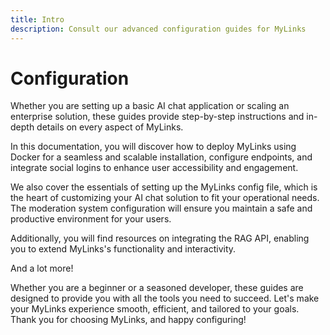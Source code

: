 ```yaml
---
title: Intro
description: Consult our advanced configuration guides for MyLinks
---
```


# Configuration

Whether you are setting up a basic AI chat application or scaling an enterprise solution, these guides provide step-by-step instructions and in-depth details on every aspect of MyLinks.

In this documentation, you will discover how to deploy MyLinks using Docker for a seamless and scalable installation, configure endpoints, and integrate social logins to enhance user accessibility and engagement.

We also cover the essentials of setting up the MyLinks config file, which is the heart of customizing your AI chat solution to fit your operational needs. The moderation system configuration will ensure you maintain a safe and productive environment for your users.

Additionally, you will find resources on integrating the RAG API, enabling you to extend MyLinks's functionality and interactivity.

And a lot more!

Whether you are a beginner or a seasoned developer, these guides are designed to provide you with all the tools you need to succeed. Let's make your MyLinks experience smooth, efficient, and tailored to your goals. Thank you for choosing MyLinks, and happy configuring!